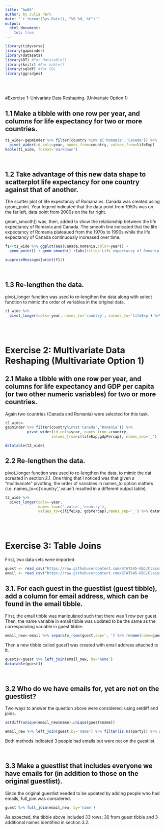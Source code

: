 ```yaml
---
title: "hw04"
author: by Julie Park
date: '`r format(Sys.Date(), "%B %d, %Y")`'
output: 
  html_document:
    toc: true
---    
```


```r
library(tidyverse)
library(gapminder)
library(datasets)
library(DT) #For datatable()
library(knitr) #For kable()
library(sqldf) #for SQL
library(ggridges)
```
<br><br>

#Exercise 1: Univariate Data Reshaping.  (Univariate Option 1)

## 1.1 Make a tibble with one row per year, and columns for life expectancy for two or more countries.
```r
t1_wide<-gapminder %>% filter(country %in% c('Romania','Canada')) %>% 
  pivot_wider(id_cols=year, names_from=country, values_from=lifeExp) 
kable(t1_wide, format='markdown')
```
<br/>

## 1.2 Take advantage of this new data shape to scatterplot life expectancy for one country against that of another.

The scatter plot of life expectancy of Romana vs. Canada was created using geom_point.  Year legend indicated that the data point from 1950s was on the far left, data point from 2000s on the far right. 

geom_smooth() was, then, added to show the relationship between the life expectancy of Romania and Canada.  The smooth line indicated that the life expectancy of Romania plateaued from the 1970s to 1990s while the life expectancy of Canada continuously increased over time.
```r
f1<-t1_wide %>% ggplot(aes(Canada,Romania,color=year)) + 
  geom_point() + geom_smooth() +labs(title='Life expectancy of Romania vs. Canada')

suppressMessages(print(f1))
```
<br/>

## 1.3 Re-lengthen the data.
pivot_longer function was used to re-lengthen the data along with select function to mimic the order of variables in the original data.
```r
t1_wide %>% 
  pivot_longer(cols=-year, names_to='country', values_to='lifeExp') %>% select(country, year, lifeExp) %>% datatable

```

<br/><br/>

# Exercise 2: Multivariate Data Reshaping (Multivariate Option 1)
## 2.1 Make a tibble with one row per year, and columns for life expectancy and GDP per capita (or two other numeric variables) for two or more countries.

Again two countries (Canada and Romania) were selected for this task.
```r
t2_wide<-
gapminder %>% filter(country%in%c('Canada','Romania')) %>%     
          pivot_wider(id_cols=year, names_from =country,         
                     values_from=c(lifeExp,gdpPercap), names_sep='_')

datatable(t2_wide)
```


## 2.2 Re-lengthen the data.
pivot_longer function was used to re-lengthen the data, to mimic the dat acreated in section 2.1.  One thing that I noticed was that given a "multivariate" pivotting, the order of variables in names_to option matters (i.e. names_to=c('country','.value') resulted in a different output table).
```r
t2_wide %>% 
  pivot_longer(cols=-year, 
               names_to=c('.value','country'), 
               values_to=c(lifeExp, gdpPercap),names_sep='_') %>% datatable

```

<br/><br/>

# Exercise 3: Table Joins

First, two data sets were imported:
```r
guest <- read_csv("https://raw.githubusercontent.com/STAT545-UBC/Classroom/master/data/wedding/attend.csv")
email <- read_csv("https://raw.githubusercontent.com/STAT545-UBC/Classroom/master/data/wedding/emails.csv")
```


## 3.1. For each guest in the guestlist (guest tibble), add a column for email address, which can be found in the email tibble.

First, the email tibble was manipulated such that there was 1 row per guest.  Then, the name variable in email tibble was updated to be the same as the corresponding variable in guest tibble.
```r
email_new<-email %>% separate_rows(guest,sep=', ') %>% rename(name=guest)

```

Then a new tibble called guest1 was created with email address attached to it.
```r
guest1<-guest %>% left_join(email_new, by='name')
datatable(guest1)
```

<br>

## 3.2 Who do we have emails for, yet are not on the guestlist?

Two ways to answer the question above were considered: using setdiff and joins.
```r
setdiff(unique(email_new$name),unique(guest$name))

email_new %>% left_join(guest,by='name') %>% filter(is.na(party)) %>% select(name, email)
```
Both methods indicated 3 people had emails but were not on the guestlist.

<br>

## 3.3 Make a guestlist that includes everyone we have emails for (in addition to those on the original guestlist).

Since the original guestlist needed to be updated by adding people who had emails, full_join was considered.
```r
guest %>% full_join(email_new, by='name')
```
As expected, the tibble above included 33 rows: 30 from guest tibble and 3 additional names identified in section 3.2.

